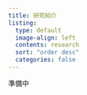 ```yaml
---
title: 研究紹介
listing:
  type: default
  image-align: left
  contents: research
  sort: "order desc"
  categories: false
---
```


準備中
